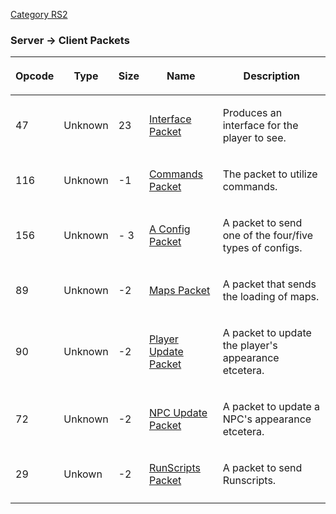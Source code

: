 [[Category RS2]]

===Server -> Client Packets===
{| border=2
|-
! Opcode
! Type
! Size
! Name
! Description
|-
| 47
| Unknown
| 23
| [[742 Interface Packet|Interface Packet]]
| Produces an interface for the player to see.
|-
| 116
| Unknown
| -1
| [[742 Commands Packet|Commands Packet]]
| The packet to utilize commands.
|-
| 156
| Unknown
| - 3
| [[742 A Config Packet|A Config Packet]]
| A packet to send one of the four/five types of configs.
|-
| 89
| Unknown
| -2
| [[742 Maps Packet|Maps Packet]]
| A packet that sends the loading of maps.
|-
| 90
| Unknown
| -2
| [[742 Player Update Packet|Player Update Packet]]
| A packet to update the player's appearance etcetera.
|-
| 72
| Unknown
| -2
| [[742 NPC Update Packet|NPC Update Packet]]
| A packet to update a NPC's appearance etcetera.
|-
| 29
| Unkown
| -2
| [[742 RunScripts Packet|RunScripts Packet]]
| A packet to send Runscripts.
|-
|}